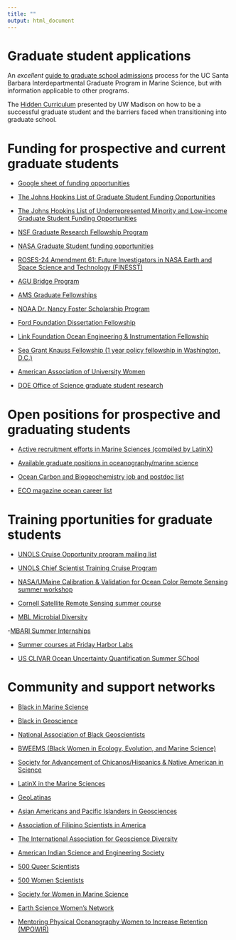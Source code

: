 ```yaml
---
title: ""
output: html_document
---
```


# Graduate student applications

An *excellent* [guide to graduate school admissions](https://docs.google.com/document/u/2/d/e/2PACX-1vQcAcPKrThKidO-o4inKguECF81jpes1Cjbrs0Jn5aky5zEKXr8xtGBB9NkL5mV56lQTnKfykKhm1zT/pub) process for the UC Santa Barbara Interdepartmental Graduate Program in Marine Science, but with information applicable to other programs. 

The [Hidden Curriculum](https://lor.instructure.com/resources/4dbadf21d0a84ce8b826d97c6f857adb?shared) presented by UW Madison on how to be a successful graduate student and the barriers faced when transitioning into graduate school.

# Funding for prospective and current graduate students

- [Google sheet of funding opportunities](https://docs.google.com/spreadsheets/d/1BaC0sX7I8_mMcXxIThEM2kZgSUqi7-l_BHZe_CUvuhw/edit?gid=194681346#gid=194681346)

- [The Johns Hopkins List of Graduate Student Funding Opportunities](https://research.jhu.edu/rdt/funding-opportunities/graduate/)

- [The Johns Hopkins List of Underrepresented Minority and Low-income Graduate Student Funding Opportunities](https://research.jhu.edu/rdt/funding-opportunities/underrepresented/)

- [NSF Graduate Research Fellowship Program](https://www.nsfgrfp.org) 

- [NASA Graduate Student funding opportunities](https://science.nasa.gov/learn/learner-opportunities/#gradops)

- [ROSES-24 Amendment 61: Future Investigators in NASA Earth and Space Science and Technology (FINESST)](https://science.nasa.gov/researchers/solicitations/roses-2023/amendment-61-future-investigators-in-nasa-earth-and-space-science-and-technology-smds-graduate-student-research-proposals-final-text-released-proposals-due-february-6-2024/)

- [AGU Bridge Program](https://www.agu.org/bridge-program?utm_source=Sharing_Science_email_12.5.23&utm_medium=email&utm_campaign=bridge_program&mkt_tok=OTg3LUlHVC01NzIAAAGQeVSnh8-F0QxqD5k2uCw6J-PsBxav2j6IgJkSpQjvNDWTlI4VAa9t6y8aHQFkOoR5hFY3MbtoZp2wJz-HmQdsS4FELz48bw7wTh5MQDGAWQ)

- [AMS Graduate Fellowships](https://www.ametsoc.org/index.cfm/ams/information-for/students/ams-scholarships-and-fellowships/ams-graduate-fellowships/)

- [NOAA Dr. Nancy Foster Scholarship Program](https://fosterscholars.noaa.gov)

- [Ford Foundation Dissertation Fellowship](https://www.nationalacademies.org/our-work/ford-foundation-dissertation-fellowships)

- [Link Foundation Ocean Engineering & Instrumentation Fellowship](https://linkoe.org/program-guidelines/)

- [Sea Grant Knauss Fellowship (1 year policy fellowship in Washington, D.C.)](https://seagrant.noaa.gov/knauss-fellowship-program/)

- [American Association of University Women](https://www.aauw.org/resources/programs/fellowships-grants/)

- [DOE Office of Science graduate student research](https://science.osti.gov/wdts/scgsr)

# Open positions for prospective and graduating students

- [Active recruitment efforts in Marine Sciences (compiled by LatinX)](https://docs.google.com/spreadsheets/d/14ySe_J3KMrTUrIvi843btc6SmKefWNuVbReTsabotqM/edit)

- [Available graduate positions in oceanography/marine science](https://docs.google.com/spreadsheets/d/1lNarus2zbsYkkQFCrWPS-U2L1Ey4hL2WuBnSp72L1P0/edit#gid=1076480778)

- [Ocean Carbon and Biogeochemistry job and postdoc list](https://www.us-ocb.org/science-support/jobs-and-postdocs/)

- [ECO magazine ocean career list](https://www.ecomagazine.com/news/opportunity/)

# Training pportunities for graduate students

- [UNOLS Cruise Opportunity program mailing list](https://www.unols.org/form/contact-us-form)

- [UNOLS Chief Scientist Training Cruise Program](https://www.unols.org/nsf-unols-chief-scientist-training-cruise)

- [NASA/UMaine Calibration & Validation for Ocean Color Remote Sensing summer workshop](https://misclab.umeoce.maine.edu/OceanOpticsClass2023/about/)

- [Cornell Satellite Remote Sensing summer course](http://oceanography.eas.cornell.edu/satellite/)

- [MBL Microbial Diversity](https://www.mbl.edu/education/advanced-research-training-courses/course-offerings/microbial-diversity)

-[MBARI Summer Internships](https://www.mbari.org/about/careers/internships/how-to-apply/)

- [Summer courses at Friday Harbor Labs](https://fhl.uw.edu/courses/)

- [US CLIVAR Ocean Uncertainty Quantification Summer SChool](https://usclivar.org/meetings/ocean-uncertainty-quantification-summer-school)

# Community and support networks

- [Black in Marine Science](https://www.blackinmarinescience.org)

- [Black in Geoscience](https://twitter.com/blkingeoscience?lang=en)

- [National Association of Black Geoscientists](https://www.americangeosciences.org/society/national-association-black-geoscientists)

- [BWEEMS (Black Women in Ecology, Evolution, and Marine Science)](https://www.bweems.org)

- [Society for Advancement of Chicanos/Hispanics & Native American in Science](https://www.sacnas.org)

- [LatinX in the Marine Sciences](https://twitter.com/i/flow/login?redirect_after_login=%2Fi%2Fflow%2Flogin)

- [GeoLatinas](https://geolatinas.org)

- [Asian Americans and Pacific Islanders in Geosciences](https://aapigeosci.org)

- [Association of Filipino Scientists in America](https://linktr.ee/afsa.official)

- [The International Association for Geoscience Diversity](https://theiagd.org)

- [American Indian Science and Engineering Society](https://www.aises.org)

- [500 Queer Scientists](https://500queerscientists.com)

- [500 Women Scientists](https://500womenscientists.org)

- [Society for Women in Marine Science](https://swmsmarinescience.com)

- [Earth Science Women's Network](https://eswnonline.org)

- [Mentoring Physical Oceanography Women to Increase Retention (MPOWIR)](https://mpowir.org)

